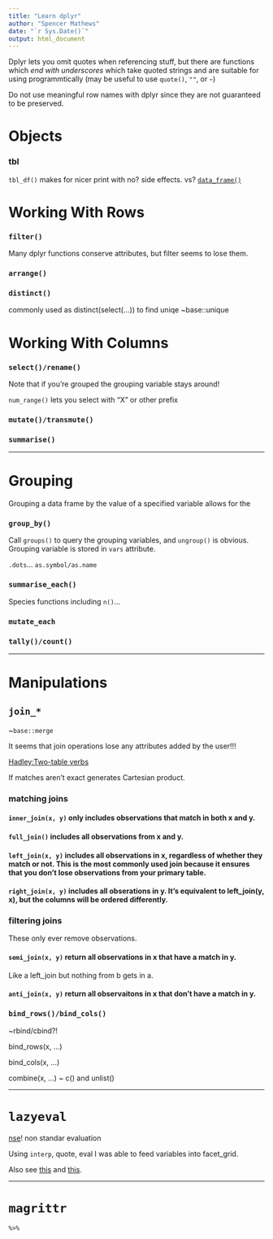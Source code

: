 ```yaml
---
title: "Learn dplyr"
author: "Spencer Mathews"
date: "`r Sys.Date()`"
output: html_document
---
```



Dplyr lets you omit quotes when referencing stuff, but there are functions which _end with underscores_ which take quoted strings and are suitable for using programmtically (may be useful to use `quote()`, `""`, or `~`)

Do not use meaningful row names with dplyr since they are not guaranteed to be preserved.

# Objects

### tbl

`tbl_df()` makes for nicer print with no? side effects.
vs?
[`data_frame()`](http://cran.r-project.org/web/packages/dplyr/vignettes/data_frames.html)






# Working With Rows

### `filter()`

Many dplyr functions conserve attributes, but filter seems to lose them.

### `arrange()`

### `distinct()`
commonly used as distinct(select(...)) to find uniqe
~base::unique



# Working With Columns


### `select()/rename()`

Note that if you're grouped the grouping variable stays around!

`num_range()` lets you select with "X" or other prefix

### `mutate()/transmute()`


### `summarise()`



---

# Grouping

Grouping a data frame by the value of a specified variable allows for the 

### `group_by()`

Call `groups()` to query the grouping variables, and `ungroup()` is obvious.
Grouping variable is stored in `vars` attribute.


`.dots`... `as.symbol/as.name`


### `summarise_each()`

Species functions including `n()`...


### `mutate_each`

### `tally()/count()`



---

# Manipulations


## `join_*`
~`base::merge`

It seems that join operations lose any attributes added by the user!!!


[Hadley:Two-table verbs](https://rpubs.com/hadley/45044)

If matches aren't exact generates Cartesian product.

### matching joins

#### `inner_join(x, y)` only includes observations that match in both x and y.

#### `full_join()` includes all observations from x and y.

#### `left_join(x, y)` includes all observations in x, regardless of whether they match or not. This is the most commonly used join because it ensures that you don't lose observations from your primary table.

#### `right_join(x, y)` includes all obserations in y. It's equivalent to left_join(y, x), but the columns will be ordered differently.


### filtering joins

These only ever remove observations.

#### `semi_join(x, y)` return all observations in x that have a match in y.
Like a left_join but nothing from b gets in a.

#### `anti_join(x, y)` return all observaitons in x that don't have a match in y.

### `bind_rows()/bind_cols()`
~rbind/cbind?!

bind_rows(x, ...)

bind_cols(x, ...)

combine(x, ...) ~ c() and unlist()


---

# `lazyeval`

[nse](http://cran.r-project.org/web/packages/dplyr/vignettes/nse.html)! non standar evaluation

Using `interp`, quote, eval I was able to feed variables into facet_grid.

Also see [this](http://adv-r.had.co.nz/Computing-on-the-language.html) and [this](http://adv-r.had.co.nz/Expressions.html).


---


# `magrittr`

`%>%`



